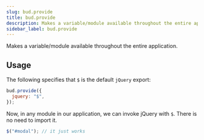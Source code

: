 ```yaml
---
slug: bud.provide
title: bud.provide
description: Makes a variable/module available throughout the entire application.
sidebar_label: bud.provide
---
```


Makes a variable/module available throughout the entire application.

## Usage

The following specifies that `$` is the default `jQuery` export:

```js
bud.provide({
  jquery: "$",
});
```

Now, in any module in our application, we can invoke jQuery with `$`. There is no need to import it.

```js
$("#modal"); // it just works
```

